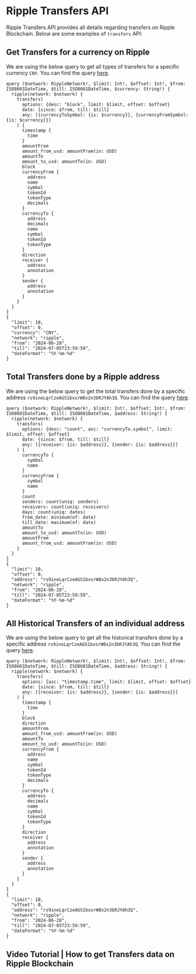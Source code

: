 # Ripple Transfers API

Ripple Transfers API provides all details regarding transfers on Ripple Blockchain. Below are some examples of `transfers` API:


## Get Transfers for a currency on Ripple

We are using the below query to get all types of transfers for a specific currency `CNY`. You can find the query [here](https://ide.bitquery.io/All-types-of-transfers-for-tokens).

```
query ($network: RippleNetwork!, $limit: Int!, $offset: Int!, $from: ISO8601DateTime, $till: ISO8601DateTime, $currency: String!) {
  ripple(network: $network) {
    transfers(
      options: {desc: "block", limit: $limit, offset: $offset}
      date: {since: $from, till: $till}
      any: [{currencyToSymbol: {is: $currency}}, {currencyFromSymbol: {is: $currency}}]
    ) {
      timestamp {
        time
      }
      amountFrom
      amount_from_usd: amountFrom(in: USD)
      amountTo
      amount_to_usd: amountTo(in: USD)
      block
      currencyFrom {
        address
        name
        symbol
        tokenId
        tokenType
        decimals
      }
      currencyTo {
        address
        decimals
        name
        symbol
        tokenId
        tokenType
      }
      direction
      receiver {
        address
        annotation
      }
      sender {
        address
        annotation
      }
    }
  }
}
{
  "limit": 10,
  "offset": 0,
  "currency": "CNY",
  "network": "ripple",
  "from": "2024-06-28",
  "till": "2024-07-05T23:59:59",
  "dateFormat": "%Y-%m-%d"
}
```

## Total Transfers done by a Ripple address

We are using the below query to get the total transfers done by a specific address `rs9ineLqrCzeAGS1bxsrW8x2n3bRJYAh3Q`. You can find the query [here](https://ide.bitquery.io/Total-transfers-done-by-a-ripple-address).

```
query ($network: RippleNetwork!, $limit: Int!, $offset: Int!, $from: ISO8601DateTime, $till: ISO8601DateTime, $address: String!) {
  ripple(network: $network) {
    transfers(
      options: {desc: "count", asc: "currencyTo.symbol", limit: $limit, offset: $offset}
      date: {since: $from, till: $till}
      any: [{receiver: {is: $address}}, {sender: {is: $address}}]
    ) {
      currencyTo {
        symbol
        name
      }
      currencyFrom {
        symbol
        name
      }
      count
      senders: count(uniq: senders)
      receivers: count(uniq: receivers)
      days: count(uniq: dates)
      from_date: minimum(of: date)
      till_date: maximum(of: date)
      amountTo
      amount_to_usd: amountTo(in: USD)
      amountFrom
      amount_from_usd: amountFrom(in: USD)
    }
  }
}
{
  "limit": 10,
  "offset": 0,
  "address": "rs9ineLqrCzeAGS1bxsrW8x2n3bRJYAh3Q",
  "network": "ripple",
  "from": "2024-06-28",
  "till": "2024-07-05T23:59:59",
  "dateFormat": "%Y-%m-%d"
}
```

## All Historical Transfers of an individual address

We are using the below query to get all the historical transfers done by a specific address `rs9ineLqrCzeAGS1bxsrW8x2n3bRJYAh3Q`. You can find the query [here](https://ide.bitquery.io/All-historical-transfers-of-an-individual-address).

```
query ($network: RippleNetwork!, $limit: Int!, $offset: Int!, $from: ISO8601DateTime, $till: ISO8601DateTime, $address: String!) {
  ripple(network: $network) {
    transfers(
      options: {asc: "timestamp.time", limit: $limit, offset: $offset}
      date: {since: $from, till: $till}
      any: [{receiver: {is: $address}}, {sender: {is: $address}}]
    ) {
      timestamp {
        time
      }
      block
      direction
      amountFrom
      amount_from_usd: amountFrom(in: USD)
      amountTo
      amount_to_usd: amountTo(in: USD)
      currencyFrom {
        address
        name
        symbol
        tokenId
        tokenType
        decimals
      }
      currencyTo {
        address
        decimals
        name
        symbol
        tokenId
        tokenType
      }
      direction
      receiver {
        address
        annotation
      }
      sender {
        address
        annotation
      }
    }
  }
}
{
  "limit": 10,
  "offset": 0,
  "address": "rs9ineLqrCzeAGS1bxsrW8x2n3bRJYAh3Q",
  "network": "ripple",
  "from": "2024-06-28",
  "till": "2024-07-05T23:59:59",
  "dateFormat": "%Y-%m-%d"
}
```

## Video Tutorial | How to get Transfers data on Ripple Blockchain

<VideoPlayer url="https://www.youtube.com/watch?v=ttZfqNsEoqI" />
